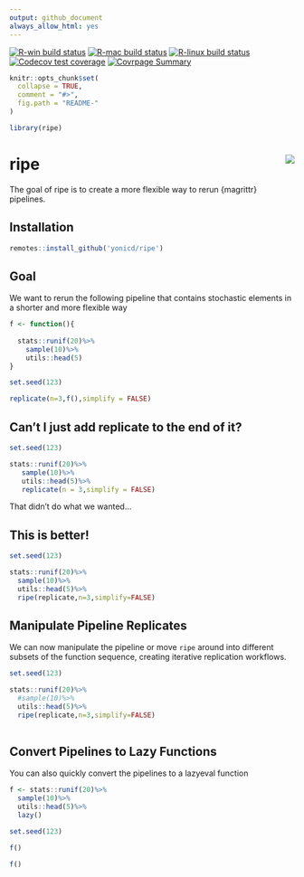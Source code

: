 ```yaml
---
output: github_document
always_allow_html: yes
---
```


<!-- README.md is generated from README.Rmd. Please edit that file -->

<!-- badges: start -->
[![R-win build status](https://github.com/yonicd/ripe/workflows/R-win/badge.svg)](https://github.com/yonicd/ripe)
[![R-mac build status](https://github.com/yonicd/ripe/workflows/R-mac/badge.svg)](https://github.com/yonicd/ripe)
[![R-linux build status](https://github.com/yonicd/ripe/workflows/R-linux/badge.svg)](https://github.com/yonicd/ripe)
[![Codecov test coverage](https://codecov.io/gh/yonicd/ripe/branch/master/graph/badge.svg)](https://codecov.io/gh/yonicd/ripe?branch=master)
[![Covrpage Summary](https://img.shields.io/badge/covrpage-Last_Build_2019_11_20-brightgreen.svg)](http://tinyurl.com/vzcsnsa)
<!-- badges: end -->

```r
knitr::opts_chunk$set(
  collapse = TRUE,
  comment = "#>",
  fig.path = "README-"
)

library(ripe)
```

# ripe <img src="https://github.com/yonicd/ripe/raw/master/input/logo.png" align="right"  class="logo"/>

The goal of ripe is to create a more flexible way to rerun {magrittr} pipelines.

## Installation

```r
remotes::install_github('yonicd/ripe')
```


## Goal 

We want to rerun the following pipeline that contains stochastic elements in a shorter and more flexible way

```r

f <- function(){
  
  stats::runif(20)%>%
    sample(10)%>%
    utils::head(5)
}

set.seed(123)

replicate(n=3,f(),simplify = FALSE)

```

## Can't I just add replicate to the end of it?

```r

set.seed(123)

stats::runif(20)%>%
   sample(10)%>%
   utils::head(5)%>%
   replicate(n = 3,simplify = FALSE)
```

That didn't do what we wanted...

## This is better!

```r

set.seed(123)

stats::runif(20)%>%
  sample(10)%>%
  utils::head(5)%>%
  ripe(replicate,n=3,simplify=FALSE)
```

## Manipulate Pipeline Replicates

We can now manipulate the pipeline or move `ripe` around into different subsets of the function sequence, creating iterative replication workflows.

```r

set.seed(123)

stats::runif(20)%>%
  #sample(10)%>%
  utils::head(5)%>%
  ripe(replicate,n=3,simplify=FALSE)
  
```

## Convert Pipelines to Lazy Functions

You can also quickly convert the pipelines to a lazyeval function

```r
f <- stats::runif(20)%>%
  sample(10)%>%
  utils::head(5)%>%
  lazy()

set.seed(123)

f()

f()
```
